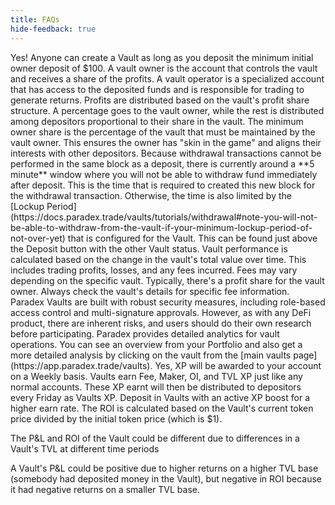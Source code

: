 ```yaml
---
title: FAQs
hide-feedback: true
---
```


<Accordion title="Can anyone create a Vault?">
  Yes! Anyone can create a Vault as long as you deposit the minimum initial
  owner deposit of $100.
</Accordion>

<Accordion title="What is the difference between a vault owner and a vault operator?">
  A vault owner is the account that controls the vault and receives a share of
  the profits. A vault operator is a specialized account that has access to the
  deposited funds and is responsible for trading to generate returns.
</Accordion>

<Accordion title="How are profits distributed in a vault?">
  Profits are distributed based on the vault's profit share structure. A
  percentage goes to the vault owner, while the rest is distributed among
  depositors proportional to their share in the vault.
</Accordion>

<Accordion title="What is the minimum owner share?">
  The minimum owner share is the percentage of the vault that must be maintained
  by the vault owner. This ensures the owner has "skin in the game" and aligns
  their interests with other depositors.
</Accordion>

<Accordion title="How long after my deposit can I withdraw my funds?">
  Because withdrawal transactions cannot be performed in the same block as a
  deposit, there is currently around a **5 minute** window where you will not be
  able to withdraw fund immediately after deposit. This is the time that is
  required to created this new block for the withdrawal transaction. Otherwise,
  the time is also limited by the [Lockup
  Period](https://docs.paradex.trade/vaults/tutorials/withdrawal#note-you-will-not-be-able-to-withdraw-from-the-vault-if-your-minimum-lockup-period-of-not-over-yet)
  that is configured for the Vault. This can be found just above the Deposit
  button with the other Vault status.
</Accordion>

<Accordion title="How is the performance of a vault calculated?">
  Vault performance is calculated based on the change in the vault's total value
  over time. This includes trading profits, losses, and any fees incurred.
</Accordion>

<Accordion title="Are there any fees associated with using vaults?">
  Fees may vary depending on the specific vault. Typically, there's a profit
  share for the vault owner. Always check the vault's details for specific fee
  information.
</Accordion>

<Accordion title="How secure are Paradex Vaults?">
  Paradex Vaults are built with robust security measures, including role-based
  access control and multi-signature approvals. However, as with any DeFi
  product, there are inherent risks, and users should do their own research
  before participating.
</Accordion>

<Accordion title="How can I monitor my vault's performance?">
  Paradex provides detailed analytics for vault operations. You can see an
  overview from your Portfolio and also get a more detailed analysis by clicking
  on the vault from the [main vaults page](https://app.paradex.trade/vaults).
</Accordion>

<Accordion title="Will I gain any XP from depositing funds into Vaults?">
  Yes, XP will be awarded to your account on a Weekly basis. Vaults earn Fee,
  Maker, OI, and TVL XP just like any normal accounts. These XP earnt will then
  be distributed to depositors every Friday as Vaults XP. Deposit in Vaults with
  an active XP boost for a higher earn rate.
</Accordion>

<Accordion title="How can my vault's PnL be positive but its ROI is negative? (or vice-versa)">
The ROI is calculated based on the Vault's current token price divided by the initial token price (which is $1).

The P&L and ROI of the Vault could be different due to differences in a Vault's
TVL at different time periods

A Vault's P&L could be positive due to higher returns on a higher TVL base
(somebody had deposited money in the Vault), but negative in ROI because it had
negative returns on a smaller TVL base.

</Accordion>
